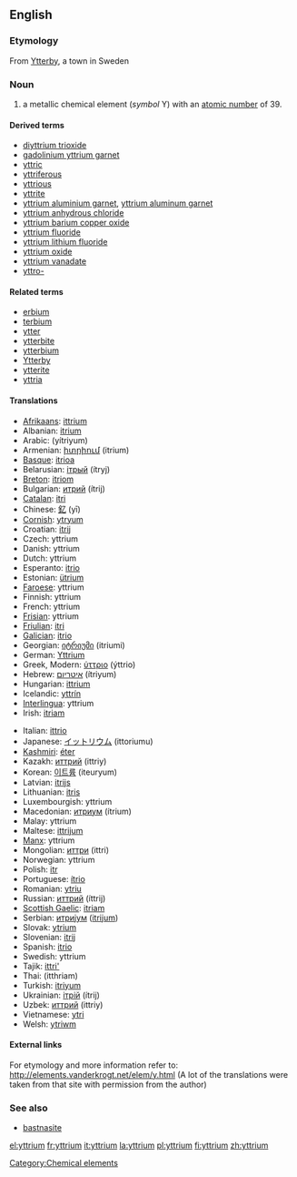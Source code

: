 {{see|Yttrium}}
==English==
{{elements|Y|strontium|Sr|zirconium|Zr}}

===Etymology===
From [[w:Ytterby|Ytterby]], a town in Sweden

=== Noun ===
{{en-noun-unc}}
{{wikipedia}}

# a metallic chemical element (''symbol'' Y) with an [[atomic number]] of 39.

====Derived terms====
*[[diyttrium trioxide]]
*[[gadolinium yttrium garnet]]
*[[yttric]]
*[[yttriferous]]
*[[yttrious]]
*[[yttrite]]
*[[yttrium aluminium garnet]], [[yttrium aluminum garnet]]
*[[yttrium anhydrous chloride]]
*[[yttrium barium copper oxide]]
*[[yttrium fluoride]]
*[[yttrium lithium fluoride]]
*[[yttrium oxide]]
*[[yttrium vanadate]]
*[[yttro-]]

====Related terms====
*[[erbium]]<!--has the same etymology-->
*[[terbium]]<!--has the same etymology-->
*[[ytter]]
*[[ytterbite]]
*[[ytterbium]]<!--has the same etymology-->
*[[w:Ytterby|Ytterby]]
*[[ytterite]]
*[[yttria]]

==== Translations ====
{{top}}
*[[Afrikaans]]: [[ittrium]]
*Albanian: [[itrium]]
*Arabic: {{ARchar|[[يتريوم]]}} (yítriyum) {{m}}
*Armenian: [[իտրիում]] (itrium)
*[[Basque]]: [[itrioa]]
*Belarusian: [[iтрый]] (ítryj) {{m}}
*[[Breton]]: [[itriom]]
*Bulgarian: [[итрий]] (ítrij) {{m}}
*[[Catalan]]: [[itri]]
*Chinese: [[釔]] (yī)
*[[Cornish]]: [[ytryum]]
*Croatian: [[itrij]]
*Czech: yttrium
*Danish: yttrium
*Dutch: yttrium {{n}}
*Esperanto: [[itrio]]
*Estonian: [[ütrium]]
*[[Faroese]]: yttrium
*Finnish: yttrium
*French: yttrium {{m}}
*[[Frisian]]: yttrium
*[[Friulian]]: [[itri]]
*[[Galician]]: [[itrio]]
*Georgian: [[იტრიუმი]] (itriumi)
*German: [[Yttrium]] {{n}}
*Greek, Modern: [[ύττριο]] (ýttrio) {{n}}
*Hebrew: [[איטריום]] (ítriyum)
*Hungarian: [[ittrium]]
*Icelandic: [[yttrín]]
*[[Interlingua]]: yttrium
*Irish: [[itriam]]
{{mid}}
*Italian: [[ittrio]] {{m}}
*Japanese: [[イットリウム]] (ittoriumu)
*[[Kashmiri]]: [[éter]]
*Kazakh: [[иттрий]] (ittriy)
*Korean: [[이트륨]] (iteuryum)
*Latvian: [[itrijs]]
*Lithuanian: [[itris]]
*Luxembourgish: yttrium
*Macedonian: [[итриум]] (ítrium) {{m}}
*Malay: yttrium
*Maltese: [[ittrijum]]
*[[Manx]]: yttrium
*Mongolian: [[иттри]] (ittri)
*Norwegian: yttrium
*Polish: [[itr]] {{m}}
*Portuguese: [[ítrio]] {{m}}
*Romanian: [[ytriu]] {{n}}
*Russian: [[иттрий]] (íttrij) {{m}}
*[[Scottish Gaelic]]: [[itriam]]
*Serbian: [[итриjум]] ([[itrijum]]) {{m}}
*Slovak: [[ytrium]]
*Slovenian: [[itrij]]
*Spanish: [[itrio]] {{m}}
*Swedish: yttrium
*Tajik: [[ittri']]
*Thai: {{THchar|[[อิตเทรียม]]}} (itthriam)
*Turkish: [[itriyum]]
*Ukrainian: [[iтрiй]] (ítrij) {{m}}
*Uzbek: [[иттрий]] (ittriy)
*Vietnamese: [[ytri]]
*Welsh: [[ytriwm]]
{{bottom}}

====External links====
For etymology and more information refer to:
http://elements.vanderkrogt.net/elem/y.html
(A lot of the translations were taken from that site with permission from the author)

===See also===
*[[bastnasite]]

[[Category:Chemical elements]]

[[el:yttrium]]
[[fr:yttrium]]
[[it:yttrium]]
[[la:yttrium]]
[[pl:yttrium]]
[[fi:yttrium]]
[[zh:yttrium]]